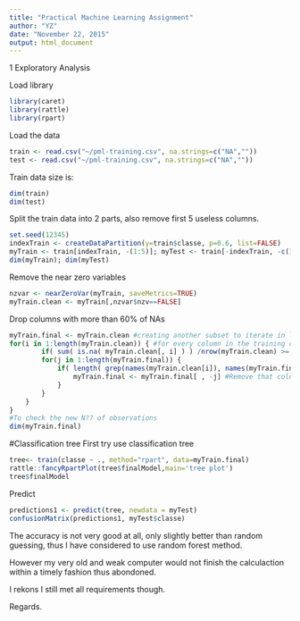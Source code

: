 ```yaml
---
title: "Practical Machine Learning Assignment"
author: "YZ"
date: "November 22, 2015"
output: html_document
---
```


1 Exploratory Analysis
    
Load library

```r
library(caret)
library(rattle)
library(rpart)
```


Load the data
```r
train <- read.csv("~/pml-training.csv", na.strings=c("NA",""))
test <- read.csv("~/pml-training.csv", na.strings=c("NA",""))
```
Train data size is:

```r
dim(train)
dim(test)
```

Split the train data into 2 parts, also remove first 5 useless columns.
```r
set.seed(12345)
indexTrain <- createDataPartition(y=train$classe, p=0.6, list=FALSE)
myTrain <- train[indexTrain, -(1:5)]; myTest <- train[-indexTrain, -c(1:5)]
dim(myTrain); dim(myTest)
```

Remove the near zero variables
```r
nzvar <- nearZeroVar(myTrain, saveMetrics=TRUE)
myTrain.clean <- myTrain[,nzvar$nzv==FALSE]
```

Drop columns with more than 60% of NAs

```r
myTrain.final <- myTrain.clean #creating another subset to iterate in loop
for(i in 1:length(myTrain.clean)) { #for every column in the training dataset
        if( sum( is.na( myTrain.clean[, i] ) ) /nrow(myTrain.clean) >= .6 ) { #if n?? NAs > 60% of total observations
        for(j in 1:length(myTrain.final)) {
            if( length( grep(names(myTrain.clean[i]), names(myTrain.final)[j]) ) ==1)  { #if the columns are the same:
                myTrain.final <- myTrain.final[ , -j] #Remove that column
            }   
        } 
    }
}
#To check the new N?? of observations
dim(myTrain.final)
```

#Classification tree 
First try use classification tree

```r
tree<- train(classe ~ ., method="rpart", data=myTrain.final)
rattle::fancyRpartPlot(tree$finalModel,main='tree plot')
tree$finalModel
```

Predict
```r
predictions1 <- predict(tree, newdata = myTest)
confusionMatrix(predictions1, myTest$classe)
```

The accuracy is not very good at all, only slightly better than random guessing, thus I have considered to use random forest method.

However my very old and weak computer would not finish the calculaction within a timely fashion thus abondoned.

I rekons I still met all requirements though.

Regards.

